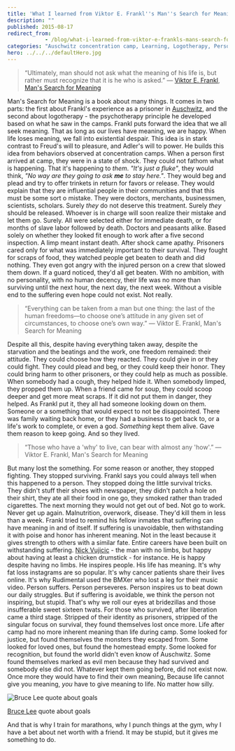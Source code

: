 ```yaml
---
title: 'What I learned from Viktor E. Frankl''s Man''s Search for Meaning'
description: ""
published: 2015-08-17
redirect_from: 
            - /blog/what-i-learned-from-viktor-e-frankls-mans-search-for-meaning/swizec/6719
categories: "Auschwitz concentration camp, Learning, Logotherapy, Personal, Sigmund Freud, Viktor Frankl"
hero: ../../../defaultHero.jpg
---
```

> “Ultimately, man should not ask what the meaning of his life is, but rather must recognize that it is he who is asked.” ― [Viktor E. Frankl](http://en.wikipedia.org/wiki/Viktor_Frankl "Viktor Frankl"), [Man&#x27;s Search for Meaning](http://www.amazon.com/Mans-Search-Meaning-Viktor-Frankl/dp/0671023373%3FSubscriptionId%3D0G81C5DAZ03ZR9WH9X82%26tag%3Dageewitahat-20%26linkCode%3Dxm2%26camp%3D2025%26creative%3D165953%26creativeASIN%3D0671023373 "Man&#x27;s Search For Meaning")

Man&#x27;s Search for Meaning is a book about many things. It comes in two parts: the first about Frankl&#x27;s experience as a prisoner in [Auschwitz](http://en.wikipedia.org/wiki/Auschwitz_concentration_camp "Auschwitz concentration camp"), and the second about logotherapy - the psychotherapy principle he developed based on what he saw in the camps. Frankl puts forward the idea that we all seek meaning. That as long as our lives have meaning, we are happy. When life loses meaning, we fall into existential despair. This idea is in stark contrast to Freud&#x27;s will to pleasure, and Adler&#x27;s will to power. He builds this idea from behaviors observed at concentration camps. When a person first arrived at camp, they were in a state of shock. They could not fathom what is happening. That it&#x27;s happening to _them_. _&quot;It&#x27;s just a fluke&quot;_, they would think, _&quot;No way are they going to ask **me** to stay here.&quot;_. They would beg and plead and try to offer trinkets in return for favors or release. They would explain that they are influential people in their communities and that this must be some sort o mistake. They were doctors, merchants, businessmen, scientists, scholars. Surely _they_ do not deserve this treatment. Surely _they_ should be released. Whoever is in charge will soon realize their mistake and let them go. Surely. All were selected either for immediate death, or for months of slave labor followed by death. Doctors and peasants alike. Based solely on whether they looked fit enough to work after a five second inspection. A limp meant instant death. After shock came apathy. Prisoners cared only for what was immediately important to their survival. They fought for scraps of food, they watched people get beaten to death and did nothing. They even got angry with the injured person on a crew that slowed them down. If a guard noticed, they&#x27;d all get beaten. With no ambition, with no personality, with no human decency, their life was no more than surviving until the next hour, the next day, the next week. Without a visible end to the suffering even hope could not exist. Not really.

> “Everything can be taken from a man but one thing: the last of the human freedoms—to choose one’s attitude in any given set of circumstances, to choose one’s own way.” ― Viktor E. Frankl, Man&#x27;s Search for Meaning

Despite all this, despite having everything taken away, despite the starvation and the beatings and the work, one freedom remained: their attitude. They could choose how they reacted. They could give in or they could fight. They could plead and beg, or they could keep their honor. They could bring harm to other prisoners, or they could help as much as possible. When somebody had a cough, they helped hide it. When somebody limped, they propped them up. When a friend came for soup, they could scoop deeper and get more meat scraps. If it did not put them in danger, they helped. As Frankl put it, they all had someone looking down on them. Someone or a something that would expect to not be disappointed. There was family waiting back home, or they had a business to get back to, or a life&#x27;s work to complete, or even a god. _Something_ kept them alive. Gave them reason to keep going. And so they lived.

> “Those who have a &#x27;why&#x27; to live, can bear with almost any &#x27;how&#x27;.” ― Viktor E. Frankl, Man&#x27;s Search for Meaning

But many lost the something. For some reason or another, they stopped fighting. They stopped surviving. Frankl says you could always tell when this happened to a person. They stopped doing the little survival tricks. They didn&#x27;t stuff their shoes with newspaper, they didn&#x27;t patch a hole on their shirt, they ate all their food in one go, they smoked rather than traded cigarettes. The next morning they would not get out of bed. Not go to work. Never get up again. Malnutrition, overwork, disease. They&#x27;d kill them in less than a week. Frankl tried to remind his fellow inmates that suffering can have meaning in and of itself. If suffering is unavoidable, then withstanding it with poise and honor has inherent meaning. Not in the least because it gives strength to others with a similar fate. Entire careers have been built on withstanding suffering. [Nick Vujicic](http://en.wikipedia.org/wiki/Nick_Vujicic "Nick Vujicic") - the man with no limbs, but happy about having at least a chicken drumstick - for instance. He is happy despite having no limbs. He inspires people. His life has meaning. It&#x27;s why fat loss instagrams are so popular. It&#x27;s why cancer patients share their lives online. It&#x27;s why Rudimental used the BMXer who lost a leg for their music video. Person suffers. Person perseveres. Person inspires us to beat down our daily struggles. But if suffering is avoidable, we think the person not inspiring, but stupid. That&#x27;s why we roll our eyes at bridezillas and those insufferable sweet sixteen twats. For those who survived, after liberation came a third stage. Stripped of their identity as prisoners, stripped of the singular focus on survival, they found themselves lost once more. Life after camp had no more inherent meaning than life during camp. Some looked for justice, but found themselves the monsters they escaped from. Some looked for loved ones, but found the homestead empty. Some looked for recognition, but found the world didn&#x27;t even know of Auschwitz. Some found themselves marked as evil men because they had survived and somebody else did not. Whatever kept them going before, did not exist now. Once more they would have to find their own meaning, Because life cannot give you meaning, _you_ have to give meaning to life. No matter how silly.

![Bruce Lee quote about goals](http://cmster.com/media/AGPYQ87OmD2X8o6yJVHyQsLdluisRD7Zl2tpjJlD5QBUuJgVlntNuCDQ4uweYN6j.jpg)

[Bruce Lee](http://en.wikipedia.org/wiki/Bruce_Lee "Bruce Lee") quote about goals

And that is why I train for marathons, why I punch things at the gym, why I have a bet about net worth with a friend. It may be stupid, but it gives me something to do.